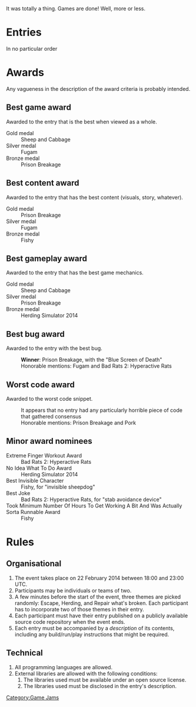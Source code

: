 [[Category:Game Jams]]
{{Past event}}

It was totally a thing. Games are done! Well, more or less.

= Entries =

In no particular order

{{Game Jam entry
  |name=Pork
  |description=A herding simulator where you have to prevent some pigs from escaping
  |author=rightfold
  |language=Befunge (along with an interpreter in C++)
  |url=https://github.com/rightfold/pork
}}

{{Game Jam entry
  |name=Sheep and Cabbage
  |description=A herding simulator where you have to fix a fence before the sheep escape and eat the cabbage
  |author=Abyx
  |language=C++
  |url=https://github.com/ascheglov/LoungeGameJam2
}}

{{Game Jam entry
  |name=Fugam
  |description=Herd the shadows to let them escape
  |author=Ell
  |language=Ruby
  |url=https://github.com/elliotpotts/Fugam/releases/tag/0.1
}}

{{Game Jam entry
  |name=Herding Simulator 2014
  |description=A herding simulator
  |author=Rapptz
  |language=C++
  |url=https://github.com/Rapptz/compo-two/releases/tag/fun
}}

{{Game Jam entry
  |name=Bad Rats 2: Hyperactive Rats
  |description=A roguelike where you try to fix your broken zombie robot and escape a dungeon full of hyperactive rats.
  |author=Cat Plus Plus and R. Martinho Fernandes
  |language=C#
  |url=https://github.com/rmartinho/tglgj2/releases/tag/competing
}}

{{Game Jam entry
  |name=Fishy
  |description=Run away from the sheep!
  |author=DeadMG and melak47
  |language=C++
  |url=https://github.com/melak47/Fishy/releases/tag/1
}}

{{Game Jam entry
  |name=Prison Breakage
  |description=Evade the herding guards!
  |author=Bartek Banachewicz and Cicada
  |language=Lua with Love2D
  |url=https://github.com/bananu7/TGLGJ2/releases/tag/v0.1
}}

= Awards =

Any vagueness in the description of the award criteria is probably intended.

== Best game award ==

Awarded to the entry that is the best when viewed as a whole.

; Gold medal
: Sheep and Cabbage
; Silver medal
: Fugam
; Bronze medal
: Prison Breakage

== Best content award ==

Awarded to the entry that has the best content (visuals, story, whatever).

; Gold medal
: Prison Breakage
; Silver medal
: Fugam
; Bronze medal
: Fishy

== Best gameplay award ==

Awarded to the entry that has the best game mechanics.

; Gold medal
: Sheep and Cabbage
; Silver medal
: Prison Breakage
; Bronze medal
: Herding Simulator 2014

== Best bug award ==

Awarded to the entry with the best bug.

: '''Winner''': Prison Breakage, with the "Blue Screen of Death"
: Honorable mentions: Fugam and Bad Rats 2: Hyperactive Rats

== Worst code award ==

Awarded to the worst code snippet.

: It appears that no entry had any particularly horrible piece of code that gathered consensus
: Honorable mentions: Prison Breakage and Pork

== Minor award nominees ==

; Extreme Finger Workout Award
: Bad Rats 2: Hyperactive Rats
; No Idea What To Do Award
: Herding Simulator 2014
; Best Invisible Character
: Fishy, for "invisible sheepdog"
; Best Joke
: Bad Rats 2: Hyperactive Rats, for "stab avoidance device"
; Took Minimum Number Of Hours To Get Working A Bit And Was Actually Sorta Runnable Award
: Fishy

= Rules =

== Organisational ==

# The event takes place on 22 February 2014 between 18:00 and 23:00 UTC.
# Participants may be individuals or teams of two.
# A few minutes before the start of the event, three themes are picked randomly: Escape, Herding, and Repair what's broken. Each participant has to incorporate two of those themes in their entry.
# Each participant must have their entry published on a publicly available source code repository when the event ends.
# Each entry must be accompanied by a ''description'' of its contents, including any build/run/play instructions that might be required.

== Technical ==

# All programming languages are allowed.
# External libraries are allowed with the following conditions:
## The libraries used must be available under an open source license.
## The libraries used must be disclosed in the entry's description.

